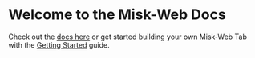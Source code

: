 # Welcome to the Misk-Web Docs

Check out the [docs here](docs) or get started building your own Misk-Web Tab with the [Getting Started](docs/guides/getting-started.mdx) guide.
